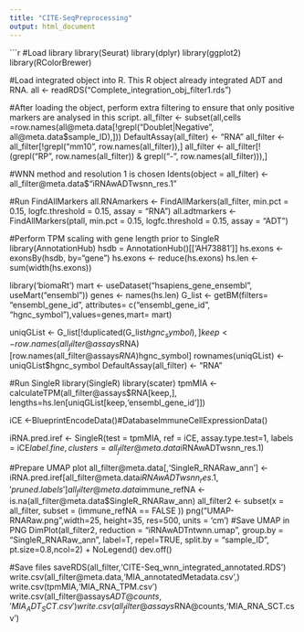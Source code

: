 ```yaml
---
title: "CITE-SeqPreprocessing"
output: html_document
---
```


```r
#Load library
library(Seurat)
library(dplyr)
library(ggplot2)
library(RColorBrewer)

#Load integrated object into R. This R object already integrated ADT and RNA.
all <- readRDS("Complete_integration_obj_filter1.rds")

#After loading the object, perform extra filtering to ensure that only positive markers are analysed in this script.
all_filter <- subset(all,cells =row.names(all@meta.data[!grepl("Doublet|Negative", all@meta.data$sample_ID),]))
DefaultAssay(all_filter) <- "RNA"
all_filter <- all_filter[!grepl("mm10", row.names(all_filter)),]
all_filter <- all_filter[!(grepl("RP", row.names(all_filter)) & grepl("-", row.names(all_filter))),]

#WNN method and resolution 1 is chosen 
Idents(object = all_filter) <- all_filter@meta.data$"iRNAwADTwsnn_res.1"

#Run FindAllMarkers
all.RNAmarkers <- FindAllMarkers(all_filter, min.pct = 0.15, logfc.threshold = 0.15, assay = "RNA")
all.adtmarkers <- FindAllMarkers(ptall, min.pct = 0.15, logfc.threshold = 0.15, assay = "ADT")

#Perform TPM scaling with gene length prior to SingleR
library(AnnotationHub)
hsdb = AnnotationHub()[['AH73881']]
hs.exons <- exonsBy(hsdb, by="gene")
hs.exons <- reduce(hs.exons)
hs.len <- sum(width(hs.exons))

library('biomaRt')
mart <- useDataset("hsapiens_gene_ensembl", useMart("ensembl"))
genes <- names(hs.len)
G_list <- getBM(filters= "ensembl_gene_id", attributes= c("ensembl_gene_id",
"hgnc_symbol"),values=genes,mart= mart)

uniqGList <- G_list[!duplicated(G_list$hgnc_symbol),]
keep <- row.names(all_filter@assays$RNA)[row.names(all_filter@assays$RNA) %in% uniqGList$hgnc_symbol]
rownames(uniqGList) <- uniqGList$hgnc_symbol
DefaultAssay(all_filter) <- "RNA"

#Run SingleR
library(SingleR)
library(scater)
tpmMIA <- calculateTPM(all_filter@assays$RNA[keep,], lengths=hs.len[uniqGList[keep,'ensembl_gene_id']])

iCE <-BlueprintEncodeData()#DatabaseImmuneCellExpressionData()

iRNA.pred.iref <- SingleR(test = tpmMIA, ref = iCE, assay.type.test=1, labels = iCE$label.fine,
                          clusters=all_filter@meta.data$iRNAwADTwsnn_res.1)
                          
#Prepare UMAP plot
all_filter@meta.data[,'SingleR_RNARaw_ann'] <- iRNA.pred.iref[all_filter@meta.data$iRNAwADTwsnn_res.1,'pruned.labels']
all_filter@meta.data$immune_refNA <- is.na(all_filter@meta.data$SingleR_RNARaw_ann)
all_filter2 <- subset(x = all_filter, subset = (immune_refNA == FALSE ))
png("UMAP-RNARaw.png",width=25, height=35, res=500, units = 'cm')
#Save UMAP in PNG
DimPlot(all_filter2, reduction = "iRNAwADTntwnn.umap", group.by = "SingleR_RNARaw_ann", label=T, repel=TRUE, split.by = "sample_ID", pt.size=0.8,ncol=2) + NoLegend()
dev.off()

#Save files
saveRDS(all_filter,'CITE-Seq_wnn_integrated_annotated.RDS')
write.csv(all_filter@meta.data,'MIA_annotatedMetadata.csv',)
write.csv(tpmMIA,'MIA_RNA_TPM.csv')
write.csv(all_filter@assays$ADT@counts,'MIA_ADT_SCT.csv')
write.csv(all_filter@assays$RNA@counts,'MIA_RNA_SCT.csv')
